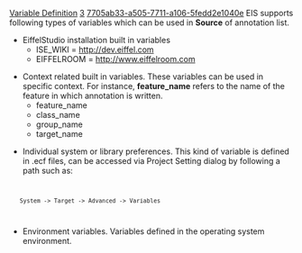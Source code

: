 [[Property:title|Variable Definition]]
[[Property:weight|3]]
[[Property:uuid|7705ab33-a505-7711-a106-5fedd2e1040e]]
EIS supports following types of variables which can be used in '''Source''' of annotation list. 
*  EiffelStudio installation built in variables 
**  ISE_WIKI = http://dev.eiffel.com 
**  EIFFELROOM = http://www.eiffelroom.com 

*  Context related built in variables. These variables can be used in specific context. For instance, '''feature_name''' refers to the name of the feature in which annotation is written. 
**  feature_name 
**  class_name 
**  group_name 
**  target_name 

{{note|This kind of variable can only be used in a component that is enclosed in a component to which the variable name refers. For example, '''feature_name''' has no effect if used in a target component.}}

*  Individual system or library preferences. This kind of variable is defined in .ecf files, can be accessed via Project Setting dialog by following a path such as:
<code lang="text">
	System -> Target -> Advanced -> Variables
</code>

*  Environment variables. Variables defined in the operating system environment. 




